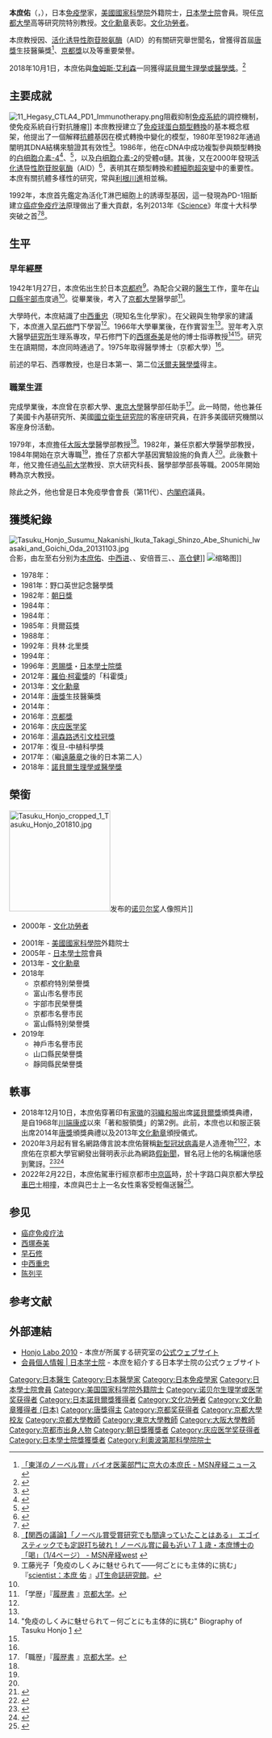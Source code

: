{{Infobox scientist
| name = 本庶佑 {{Nobel icon|生理學或醫學}}<br /><small>{{lang|ja|本庶 佑（ほんじょ たすく）}}</small>
| image             = Tasuku_Honjo_201311.jpg<!-- only free-content images are allowed for depicting living people - see [[WP:NONFREE|WP:NONFREE]] -->
| image_size        = 
| alt               = 
| caption           = 
| birth_date        = {{Birth date and age|1942|1|27|mf=y}}
| birth_place       = {{JPN-EMP}}[[京都府|京都府]][[京都市|京都市]]
| death_date        = <!-- {{Death date and age|YYYY|MM|DD|1933|11|14}} (death date then birth date) -->
| death_place       = 
| residence         = 
| citizenship       = 
| nationality       = {{JPN}}
| fields            = 醫學
| workplaces        = [[京都大學|京都大學]]<br>[[東京大學|東京大學]]<br>[[大阪大學|大阪大學]]<br>[[弘前大學|弘前大學]]<br>[[靜岡縣立大學|靜岡縣立大學]]
| alma_mater        = [[京都大學|京都大學]]
| doctoral_advisor  = [[西塚泰美|西塚泰美]]
| academic_advisors = [[早石修|早石修]]
| doctoral_students = 
| notable_students  = [[審良靜男|審良靜男]]
| known_for         = [[免疫球蛋白類型轉換|免疫球蛋白類型轉換]]<br>[[白细胞介素-4|白细胞介素-4]]<br>{{link-en|白细胞介素-5|Interleukin 5}}<br>[[活化诱导性胞苷脱氨酶|活化诱导性胞苷脱氨酶]]<br>{{link-en|PD-1|Programmed cell death protein 1}}
| author_abbrev_bot = 
| author_abbrev_zoo = 
| influences        = 
| influenced        = 
| awards            = [[朝日獎|朝日獎]]（1982）<br />[[恩赐奖_(日本学士院)|恩賜獎]]・[[日本學士院獎|日本學士院獎]] （1996）<br />[[羅伯·柯霍獎|羅伯·柯霍獎]]的「科霍獎」 （2012）<br/>[[文化勋章_(日本)|文化勳章]] （2013）<br/>[[唐獎|唐獎]] （2014）<ref>{{cite web|title=2014 Tang Prize in Biopharmaceutical Science|url=http://www.tang-prize.org/ENG/Publish.aspx?CNID=298|deadurl=yes|archiveurl=https://web.archive.org/web/20141006102734/http://www.tang-prize.org/ENG/Publish.aspx?CNID=298|archivedate=2014-10-06}}</ref><br />[[京都獎|京都獎]] （2016）<br />{{link-en|華倫·阿波特獎|Warren Alpert Foundation Prize}} （2017）<br>[[諾貝爾生理學或醫學獎|諾貝爾生理學或醫學獎]] （2018）
| signature         = <!--(filename only)-->
| signature_alt     = 
| footnotes         = 親屬：<br>{{link-ja|永田英正|永田英正}}（妻子的姊夫）
| parents = 本庶正一（父）<br>本庶柳（母）
| spouse            = 本庶滋子
}}
{{Japanese
|japanese = 本庶 佑
|kana = ほんじょ たすく
|romaji = Honjo Tasuku
}}

'''本庶佑'''（{{jpn|j=本庶 佑|hg=ほんじょ たすく|rm=Honjo Tasuku|f=h}}，{{bd|1942年|1月27日}}），日本[[免疫學|免疫學]]家，[[美國國家科學院|美國國家科學院]]外籍院士，[[日本學士院|日本學士院]]會員。現任[[京都大學|京都大學]]高等研究院特別教授。[[文化勋章_(日本)|文化勳章]]表彰。[[文化功勞者|文化功勞者]]。

本庶教授因{{link-en|PD-1|Programmed cell death protein 1}}、[[活化诱导性胞苷脱氨酶|活化诱导性胞苷脱氨酶]]（AID）的有關研究舉世聞名，曾獲得首屆[[唐獎|唐獎]]生技醫藥獎<ref>[http://sankei.jp.msn.com/world/news/140619/chn14061913350007-n1.htm 「東洋のノーベル賞」バイオ医薬部門に京大の本庶氏 - MSN産経ニュース] {{webarchive|url=https://web.archive.org/web/20140619113123/http://sankei.jp.msn.com/world/news/140619/chn14061913350007-n1.htm |date=2014-06-19 }}</ref>、[[京都獎|京都獎]]以及{{link-en|華倫·阿波特獎|Warren Alpert Foundation Prize}}等重要榮譽。

2018年10月1日，本庶佑與[[詹姆斯·艾利森|詹姆斯·艾利森]]一同獲得[[諾貝爾生理學或醫學獎|諾貝爾生理學或醫學獎]]。<ref>{{cite web | url = https://www.nobelprize.org/prizes/medicine/2018/press-release/ | title = The Nobel Prize in Physiology or Medicine 2018 | accessdate = 2018-10-01 | publisher = Nobel Foundation | archive-date = 2018-10-01 | archive-url = https://web.archive.org/web/20181001112352/https://www.nobelprize.org/prizes/medicine/2018/press-release/ | dead-url = no }}</ref>

== 主要成就 ==
[[File:11_Hegasy_CTLA4_PD1_Immunotherapy.png|thumb]]阻截抑制[[免疫系統|免疫系統]]的調控機制，使免疫系統自行對抗腫瘤]]
本庶教授建立了[[免疫球蛋白類型轉換|免疫球蛋白類型轉換]]的基本概念框架，他提出了一個解釋[[抗體|抗體]]基因在模式轉換中變化的模型，1980年至1982年通過闡明其DNA結構來驗證其有效性<ref>{{Cite journal
 | pmid = 6804095
| year = 1982
| author1 = Shimizu
| first1 = A
| title = Organization of the constant-region gene family of the mouse immunoglobulin heavy chain
| journal = Cell
| volume = 28
| issue = 3
| pages = 499–506
| last2 = Takahashi
| first2 = N
| last3 = Yaoita
| first3 = Y
| last4 = Honjo
| first4 = T
 | doi=10.1016/0092-8674(82)90204-5
}}</ref>。1986年，他在cDNA中成功複製參與類型轉換的[[白细胞介素-4|白细胞介素-4]]<ref>{{Cite journal
 | pmid = 3005865
| year = 1986
| author1 = Noma
| first1 = Y
| title = Cloning of cDNA encoding the murine IgG1 induction factor by a novel strategy using SP6 promoter
| journal = Nature
| volume = 319
| issue = 6055
| pages = 640–6
| last2 = Sideras
| first2 = P
| last3 = Naito
| first3 = T
| last4 = Bergstedt-Lindquist
| first4 = S
| last5 = Azuma
| first5 = C
| last6 = Severinson
| first6 = E
| last7 = Tanabe
| first7 = T
| last8 = Kinashi
| first8 = T
| last9 = Matsuda
| first9 = F
| last10 = Yaoita
| first10 = Y
| last11 = Honjo
| first11 = Tasuku
| doi = 10.1038/319640a0
}}</ref>、{{link-en|白细胞介素-5|Interleukin 5}}<ref>{{Cite journal
 | pmid = 3024009
| year = 1986
| author1 = Kinashi
| first1 = T
| title = Cloning of complementary DNA encoding T-cell replacing factor and identity with B-cell growth factor II
| journal = Nature
| volume = 324
| issue = 6092
| pages = 70–3
| last2 = Harada
| first2 = N
| last3 = Severinson
| first3 = E
| last4 = Tanabe
| first4 = T
| last5 = Sideras
| first5 = P
| last6 = Konishi
| first6 = M
| last7 = Azuma
| first7 = C
| last8 = Tominaga
| first8 = A
| last9 = Bergstedt-Lindqvist
| first9 = S
| last10 = Takahashi
| first10 = M
| last11 = Matsuda
| first11 = Fumihiko
| last12 = Yaoita
| first12 = Yoshio
| last13 = Takatsu
| first13 = Kiyoshi
| last14 = Honjo
| first14 = Tasuku
| doi = 10.1038/324070a0
}}</ref>，以及[[白细胞介素-2|白细胞介素-2]]的受體α鏈。其後，又在2000年發現[[活化诱导性胞苷脱氨酶|活化诱导性胞苷脱氨酶]]（AID）<ref>{{Cite journal
 | pmid = 11007474
| year = 2000
| author1 = Muramatsu
| first1 = M
| title = Class switch recombination and hypermutation require activation-induced cytidine deaminase (AID), a potential RNA editing enzyme
| journal = Cell
| volume = 102
| issue = 5
| pages = 553–63
| last2 = Kinoshita
| first2 = K
| last3 = Fagarasan
| first3 = S
| last4 = Yamada
| first4 = S
| last5 = Shinkai
| first5 = Y
| last6 = Honjo
| first6 = T
 | doi=10.1016/s0092-8674(00)00078-7
}}</ref>，表明其在類型轉換和[[體細胞超突變|體細胞超突變]]中的重要性。本庶有關抗體多樣性的研究，常與[[利根川進|利根川進]]相並稱。

1992年，本庶首先鑑定{{link-en|PD-1|Programmed cell death protein 1}}為活化T淋巴細胞上的誘導型基因，這一發現為PD-1阻斷建立[[癌症免疫疗法|癌症免疫疗法]]原理做出了重大貢獻，名列2013年《[[科學雜誌|Science]]》年度十大科學突破之首<ref>{{Cite web |url=http://www.ms-fund.keio.ac.jp/prize/winner/prize2016.html |title=The Keio Medical Science Prize Laureates 2016 |accessdate=2017-06-09 |archive-date=2018-11-11 |archive-url=https://web.archive.org/web/20181111020206/http://www.ms-fund.keio.ac.jp/prize/winner/prize2016.html |dead-url=yes }}</ref><ref>[http://sankei.jp.msn.com/west/west_life/news/131215/wlf13121518000032-n1.htm 【関西の議論】「ノーベル賞受賞研究でも間違っていたことはある」 エゴイスティックでも定説打ち破れ！ノーベル賞に最も近い７１歳・本庶博士の「喝」（1/4ページ） - MSN産経west] {{webarchive|url=https://web.archive.org/web/20140420043014/http://sankei.jp.msn.com/west/west_life/news/131215/wlf13121518000032-n1.htm |date=2014-04-20 }}</ref>。

== 生平 ==
=== 早年經歷 ===
1942年1月27日，本庶佑出生於日本[[京都府|京都府]]<ref name="kudo">工藤光子「免疫のしくみに魅せられて――何ごとにも主体的に挑む」『[http://www.brh.co.jp/s_library/j_site/scientistweb/no37/ scientist：本庶 佑] {{Wayback|url=http://www.brh.co.jp/s_library/j_site/scientistweb/no37/ |date=20150923194515 }}』[[JT生命誌研究館|JT生命誌研究館]]。</ref>。為配合父親的[[醫生|醫生]]工作，童年在[[山口縣|山口縣]][[宇部市|宇部市]]度過<ref name="kudo"/>。從{{link-ja|山口縣立宇部高等學校|山口県立宇部高等学校}}畢業後，考入了[[京都大學|京都大學]]醫學部<ref name="gakureki">「学歴」『[http://www2.mfour.med.kyoto-u.ac.jp/J_CV.htm 履歴書] {{webarchive|url=https://web.archive.org/web/20100413191041/http://www2.mfour.med.kyoto-u.ac.jp/J_CV.htm |date=2010-04-13 }}』[[京都大学|京都大学]]。</ref>。

大學時代，本庶結識了[[中西重忠|中西重忠]]（現知名生化學家）。在父親與生物學家{{link-ja|柴谷篤弘|柴谷篤弘}}的建議下，本庶進入[[早石修|早石修]]門下學習<ref name="kudo"/>。1966年大學畢業後，在{{link-ja|京都大學附屬醫院|京都大学医学部附属病院}}作實習生<ref name="gakureki"/>。翌年考入京大醫學[[研究所|研究所]]生理系專攻，早石修門下的[[西塚泰美|西塚泰美]]是他的博士指導教授<ref name="brh">"免疫のしくみに魅せられて－何ごとにも主体的に挑む" Biography of Tasuku Honjo {{ja icon}}[http://www.brh.co.jp/s_library/j_site/scientistweb/no37/] {{Wayback|url=http://www.brh.co.jp/s_library/j_site/scientistweb/no37/ |date=20150923194515 }}</ref><ref name="kudo"/>。研究生在讀期間，本庶同時通過了{{link-ja|日本醫師國家考試|医師国家試験}}。1975年取得醫學博士（京都大學）<ref name="gakureki"/>。

前述的早石、西塚教授，也是日本第一、第二位[[沃爾夫醫學獎|沃爾夫醫學獎]]得主。

=== 職業生涯 ===
完成學業後，本庶曾在京都大學、[[東京大學|東京大學]]醫學部任助手<ref name="shokureki">「職歴」『[http://www2.mfour.med.kyoto-u.ac.jp/J_CV.htm 履歴書] {{webarchive|url=https://web.archive.org/web/20100413191041/http://www2.mfour.med.kyoto-u.ac.jp/J_CV.htm |date=2010-04-13 }}』[[京都大学|京都大学]]。</ref>。此一時間，他也兼任了美國卡內基研究所、美國[[國立衛生研究院_(美國)|國立衛生研究院]]的客座研究員，在許多美國研究機關以客座身份活動。

1979年，本庶擔任[[大阪大學|大阪大學]]醫學部教授<ref name="shokureki"/>。1982年，兼任京都大學醫學部教授，1984年開始在京大專職<ref name="shokureki"/>，擔任了京都大学基因實驗設施的負責人<ref name="shokureki"/>。此後數十年，他又擔任過[[弘前大学|弘前大学]]教授、京大研究科長、醫學部學部長等職。2005年開始轉為京大教授。

除此之外，他也曾是日本免疫學會會長（第11代）、[[内閣府|内閣府]]{{link-ja|綜合科學技術會議|総合科学技術会議}}議員。

== 獲獎紀錄 ==
[[Image:Tasuku_Honjo_Susumu_Nakanishi_Ikuta_Takagi_Shinzo_Abe_Shunichi_Iwasaki_and_Goichi_Oda_20131103.jpg|thumb]]合影，由左至右分别为[[本庶佑|本庶佑]]、[[中西进|中西进]]、{{link-ja|高木圣鹤|高木聖鶴}}、安倍晋三、{{link-ja|岩崎俊一|岩崎俊一}}、[[高仓健|高仓健]]]]
[[File:Tasuku_Honjo_EM1B5529_(46157227432).jpg|缩略图]]]]
*1978年：{{link-ja|日本生化學會獎勵獎|日本生化学会奨励賞}}
*1981年：野口英世記念醫學獎
*1982年：[[朝日獎|朝日獎]]
*1984年：{{link-ja|大阪科學獎|大阪科学賞}}
*1984年：{{link-ja|木原獎|木原賞}}
*1985年：貝爾茲獎
*1988年：{{link-ja|武田醫學獎|武田医学賞}}
*1992年：貝林·北里獎
*1994年：{{link-ja|上原獎|上原賞}}
*1996年：[[恩赐奖_(日本学士院)|恩賜獎]]・[[日本學士院獎|日本學士院獎]]
*2012年：[[羅伯·柯霍獎|羅伯·柯霍獎]]的「科霍獎」
*2013年：[[文化勋章_(日本)|文化勳章]]
*2014年：[[唐獎|唐獎]]生技醫藥獎
*2014年：{{link-en|威廉·科利獎|William B. Coley Award}}
*2016年：[[京都獎|京都獎]]
*2016年：[[庆应医学奖|庆应医学奖]]
*2016年：[[湯森路透引文桂冠獎|湯森路透引文桂冠獎]]
*2017年：復旦-中植科學獎
*2017年：{{link-en|華倫·阿波特獎|Warren Alpert Foundation Prize}}（繼[[遠藤章|遠藤章]]之後的日本第二人）
* 2018年：[[諾貝爾生理學或醫學獎|諾貝爾生理學或醫學獎]]

== 榮銜 ==

[[File:Tasuku_Honjo_cropped_1_Tasuku_Honjo_201810.jpg|200px]]发布的[[诺贝尔奖|诺贝尔奖]]人像照片]]
* 2000年 - [[文化功勞者|文化功勞者]]

* 2001年 - [[美國國家科學院|美國國家科學院]]外籍院士
* 2005年 - [[日本學士院|日本學士院]]會員
* 2013年 - [[文化勋章_(日本)|文化勳章]]
* 2018年
** 京都府特別榮譽獎
** 富山市名譽市民
** 宇部市民榮譽獎
** 京都市名譽市民
** 富山縣特別榮譽獎
* 2019年
** 神戶市名譽市民
** 山口縣民榮譽獎
** 靜岡縣民榮譽獎

== 軼事 ==
*2018年12月10日，本庶佑穿著印有[[家徽|家徽]]的[[羽織|羽織]][[和服|和服]]出席[[諾貝爾獎|諾貝爾獎]]頒獎典禮，是自1968年[[川端康成|川端康成]]以來「著和服領獎」的第2例。此前，本庶也以和服正裝出席2014年[[唐獎|唐獎]]頒獎典禮以及2013年[[文化勋章_(日本)|文化勳章]]頒授儀式。
*2020年3月起有冒名網路傳言說本庶佑聲稱[[严重急性呼吸系统综合征冠状病毒2|新型冠狀病毒]]是人造產物<ref>{{Cite web |url=https://headlines.yahoo.co.jp/hl?a=20200430-00000115-kyodonews-soci |title=本庶京大教授かたる偽発言流布 |accessdate=2020-05-03 |archive-date=2020-05-09 |archive-url=https://web.archive.org/web/20200509165057/https://headlines.yahoo.co.jp/hl?a=20200430-00000115-kyodonews-soci |dead-url=no }}</ref><ref>{{Cite web |url=https://money.udn.com/money/story/5599/4529604 |title=本庶佑在京都大學官網聲明 |accessdate=2020-05-03 |archive-date=2020-05-14 |archive-url=https://web.archive.org/web/20200514003338/https://money.udn.com/money/story/5599/4529604 |dead-url=no }}</ref>，本庶佑在京都大學官網發出聲明表示此為網路[[假新聞|假新聞]]，冒名冠上他的名稱讓他感到驚訝。<ref>{{Cite web |url=https://headlines.yahoo.co.jp/hl?a=20200501-00050255-yom-sci |title=巡り本庶佑氏の名前かたる虚偽情報が拡散、本人が否定の声明文 |access-date=2020-05-03 |archive-url=https://web.archive.org/web/20200501203653/https://headlines.yahoo.co.jp/hl?a=20200501-00050255-yom-sci |archive-date=2020-05-01 |dead-url=yes }}</ref><ref>{{Cite web |url=http://www.kyoto-u.ac.jp/ja/about/events_news/department/koto-kenkyu-in/news/2020/200428_1.html |title=高等研究院副院長・特別教授の声明文 |accessdate=2020-05-03 |archive-date=2020-04-29 |archive-url=https://web.archive.org/web/20200429153531/http://www.kyoto-u.ac.jp/ja/about/events_news/department/koto-kenkyu-in/news/2020/200428_1.html |dead-url=no }}</ref>
*2022年2月22日，本庶佑駕車行經京都市[[中京區|中京區]]時，於十字路口與京都大學[[校车|校車巴士]]相撞，本庶與巴士上一名女性乘客受輕傷送醫<ref>{{cite news |author1=譯者：顧荃 |author2=核稿：張曉雯 |title=日本諾貝爾獎得主本庶佑車禍 駕車撞巴士輕傷送醫 |url=https://www.cna.com.tw/news/aopl/202202230040.aspx |accessdate=2022-02-24 |agency=中央通訊社 |date=2022-02-23 |archive-date=2022-02-24 |archive-url=https://web.archive.org/web/20220224125918/https://www.cna.com.tw/news/aopl/202202230040.aspx |dead-url=no }}</ref>。

== 参见 ==
* [[癌症免疫疗法|癌症免疫疗法]]
* [[西塚泰美|西塚泰美]]
* [[早石修|早石修]]
* [[中西重忠|中西重忠]]
* [[陈列平|陈列平]]

== 参考文献 ==
{{Reflist|30em}}

== 外部連結 ==
* [http://www2.mfour.med.kyoto-u.ac.jp/ Honjo Labo 2010] {{Wayback|url=http://www2.mfour.med.kyoto-u.ac.jp/ |date=20140524062330 }} - 本庶が所属する研究室の[[公式ウェブサイト|公式ウェブサイト]]
* [http://www.japan-acad.go.jp/japanese/members/7/honjo_tasuku.html 会員個人情報 | 日本学士院] {{Wayback|url=http://www.japan-acad.go.jp/japanese/members/7/honjo_tasuku.html |date=20130212231046 }} - 本庶を紹介する日本学士院の公式ウェブサイト

{{Portal|日本|医学|生物学|人物}}
{{诺贝尔生理学或医学奖获得者}}
{{2018年诺贝尔奖获得者}}
{{日本諾貝爾獎得主}}
{{唐獎得主}}
{{京都奖获得者|basic-sciences}}

{{Authority control}}
{{DEFAULTSORT:Honjo Tasuku}}
[[Category:日本醫生|Category:日本醫生]]
[[Category:日本醫學家|Category:日本醫學家]]
[[Category:日本免疫學家|Category:日本免疫學家]]
[[Category:日本學士院會員|Category:日本學士院會員]]
[[Category:美国国家科学院外籍院士|Category:美国国家科学院外籍院士]]
[[Category:诺贝尔生理学或医学奖获得者|Category:诺贝尔生理学或医学奖获得者]]
[[Category:日本諾貝爾獎獲得者|Category:日本諾貝爾獎獲得者]]
[[Category:文化功勞者|Category:文化功勞者]]
[[Category:文化勳章獲得者_(日本)|Category:文化勳章獲得者 (日本)]]
[[Category:唐獎得主|Category:唐獎得主]]
[[Category:京都奖获得者|Category:京都奖获得者]]
[[Category:京都大學校友|Category:京都大學校友]]
[[Category:京都大學教師|Category:京都大學教師]]
[[Category:東京大學教師|Category:東京大學教師]]
[[Category:大阪大學教師|Category:大阪大學教師]]
[[Category:京都市出身人物|Category:京都市出身人物]]
[[Category:朝日獎獲獎者|Category:朝日獎獲獎者]]
[[Category:庆应医学奖获得者|Category:庆应医学奖获得者]]
[[Category:日本學士院獎獲獎者|Category:日本學士院獎獲獎者]]
[[Category:利奧波第那科學院院士|Category:利奧波第那科學院院士]]
